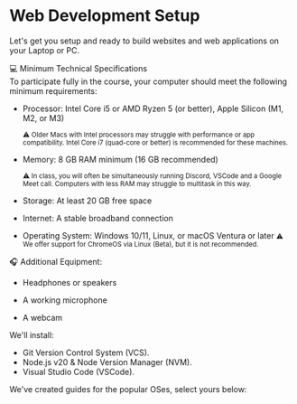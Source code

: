 
# Web Development Setup

Let's get you setup and ready to build websites and web applications on your
Laptop or PC.

💻 Minimum Technical Specifications  
To participate fully in the course, your computer should meet the following minimum requirements:

- Processor: Intel Core i5 or AMD Ryzen 5 (or better), Apple Silicon (M1, M2, or M3)

  <small>
    ⚠️ Older Macs with Intel processors may struggle with performance or app
    compatibility. Intel Core i7 (quad-core or better) is recommended for these
    machines.
  </small>

- Memory: 8 GB RAM minimum (16 GB recommended)

  <small>
    ⚠️ In class, you will often be simultaneously running Discord, VSCode and a
    Google Meet call. Computers with less RAM may struggle to multitask in this
    way.
  </small>

- Storage: At least 20 GB free space

- Internet: A stable broadband connection

- Operating System: Windows 10/11, Linux, or macOS Ventura or later
  <small>
    ⚠️ We offer support for ChromeOS via Linux (Beta), but it is not
    recommended.
  </small>

🎧 Additional Equipment:

- Headphones or speakers

- A working microphone

- A webcam

We'll install:

- Git Version Control System (VCS).
- Node.js v20 & Node Version Manager (NVM).
- Visual Studio Code (VSCode).

We've created guides for the popular OSes, select yours below:

<Cards num="1">
  <Card title="Windows 10 & 11" arrow="true" href="/web-development/windows" />
  <Card title="Ubuntu" arrow="true" href="/web-development/ubuntu" />
  <Card title="Mac OS" arrow="true" href="/web-development/macos" />
  <Card title="ChromeOS" arrow="true" href="/web-development/chromeos" />
</Cards>
